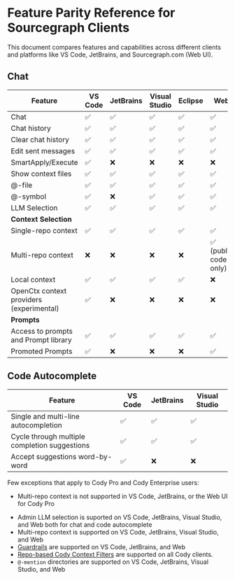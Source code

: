 # Feature Parity Reference for Sourcegraph Clients

<p className="subtitle">This document compares features and capabilities across different clients and platforms like VS Code, JetBrains, and Sourcegraph.com (Web UI).</p>

## Chat

|               **Feature**                | **VS Code** | **JetBrains** | **Visual Studio** | **Eclipse** |       **Web**        | **CLI** |
| ---------------------------------------- | ----------- | ------------- | ----------------- | ----------- | -------------------- | ------- |
| Chat                                     | ✅           | ✅             | ✅                 | ✅           | ✅                    | ✅       |
| Chat history                             | ✅           | ✅             | ✅                 | ✅           | ✅                    | ❌       |
| Clear chat history                       | ✅           | ✅             | ✅                 | ✅           | ✅                    | ❌       |
| Edit sent messages                       | ✅           | ✅             | ✅                 | ✅           | ✅                    | ❌       |
| SmartApply/Execute                       | ✅           | ❌             | ❌                 | ❌           | ❌                    | ❌       |
| Show context files                       | ✅           | ✅             | ✅                 | ✅           | ✅                    | ❌       |
| @-file                                   | ✅           | ✅             | ✅                 | ✅           | ✅                    | ❌       |
| @-symbol                                 | ✅           | ❌             | ✅                 | ✅           | ✅                    | ❌       |
| LLM Selection                            | ✅           | ✅             | ✅                 | ✅           | ✅                    | ❌       |
| **Context Selection**                    |             |               |                   |             |                      |         |
| Single-repo context                      | ✅           | ✅             | ✅                 | ✅           | ✅                    | ❌       |
| Multi-repo context                       | ❌           | ❌             | ❌                 | ❌           | ✅ (public code only) | ❌       |
| Local context                            | ✅           | ✅             | ✅                 | ✅           | ❌                    | ✅       |
| OpenCtx context providers (experimental) | ✅           | ❌             | ❌                 | ❌           | ❌                    | ❌       |
| **Prompts**                              |             |               |                   |             |                      |         |
| Access to prompts and Prompt library     | ✅           | ✅             | ✅                 | ✅           | ✅                    | ❌       |
| Promoted Prompts                         | ✅           | ❌             | ❌                 | ❌           | ✅                    | ❌       |

## Code Autocomplete

|                  **Feature**                  | **VS Code** | **JetBrains** | **Visual Studio** |
| --------------------------------------------- | ----------- | ------------- | ----------------- |
| Single and multi-line autocompletion          | ✅           | ✅             | ✅                 |
| Cycle through multiple completion suggestions | ✅           | ✅             | ✅                 |
| Accept suggestions word-by-word               | ✅           | ❌             | ❌                 |

Few exceptions that apply to Cody Pro and Cody Enterprise users:

<Accordion title="For Cody Pro">

- Multi-repo context is not supported in VS Code, JetBrains, or the Web UI for Cody Pro

</Accordion>

<Accordion title="For Cody Enterprise">

- Admin LLM selection is suported on VS Code, JetBrains, Visual Studio, and Web both for chat and code autocomplete
- Multi-repo context is supported on VS Code, JetBrains, Visual Studio, and Web
- [Guardrails](/cody/clients/enable-cody-enterprise#guardrails) are supported on VS Code, JetBrains, and Web
- [Repo-based Cody Context Filters](/cody/capabilities/ignore-context#cody-context-filters) are supported on all Cody clients.
- `@-mention` directories are supported on VS Code, JetBrains, Visual Studio, and Web

</Accordion>
